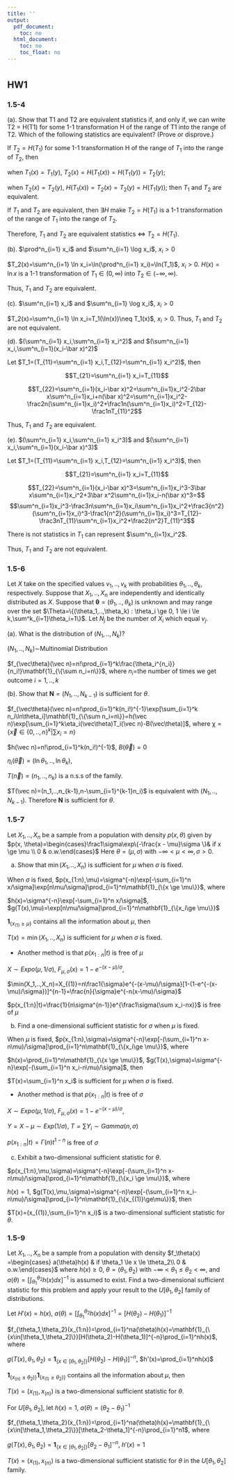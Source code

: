 ```yaml
---
title: ''
output:
  pdf_document:
    toc: no
  html_document:
    toc: no
    toc_float: no
---
```




# {.tabset .tabset-fade .tabset-pills}

\begin{flushright}STAT 661\\
Shen Qu
\end{flushright}

## HW1

### 1.5-4

(a). Show that T1 and T2 are equivalent statistics if, and only if, we can write T2 = H(T1)
for some 1-1 transformation H of the range of T1 into the range of T2. Which of the
following statistics are equivalent? (Prove or disprove.)

If $T_2 = H(T_1)$ for some 1-1 transformation H of the range of $T_1$ into the range of $T_2$, then

when $T_1(x)=T_1(y)$, $T_2(x)=H(T_1(x))=H(T_1(y))=T_2(y)$;

when $T_2(x)=T_2(y)$, $H(T_1(x))=T_2(x)=T_2(y) = H(T_1(y))$; then $T_1$ and $T_2$ are equivalent.


If $T_1$ and $T_2$ are equivalent, then $\exists H$ make $T_2 = H(T_1)$ is a 1-1 transformation of the range of $T_1$ into the range of $T_2$.

Therefore, $T_1$ and $T_2$ are equivalent statistics $\iff$  $T_2 = H(T_1)$.


(b). $\prod^n_{i=1} x_i$ and $\sum^n_{i=1} \log x_i$, $x_i>0$

$T_2(x)=\sum^n_{i=1} \ln x_i=\ln(\prod^n_{i=1} x_i)=\ln(T_1)$, $x_i>0$. $H(x)=\ln x$ is a 1-1 transformation of $T_1\in(0,\infty)$ into $T_2\in(-\infty,\infty)$.

Thus, $T_1$ and $T_2$ are equivalent.


(c). $\sum^n_{i=1} x_i$ and $\sum^n_{i=1} \log x_i$, $x_i>0$

$T_2(x)=\sum^n_{i=1} \ln x_i=T_1(\ln(x))\neq T_1(x)$, $x_i>0$. Thus, $T_1$ and $T_2$ are not equivalent.

(d). $(\sum^n_{i=1} x_i,\sum^n_{i=1} x_i^2)$ and $(\sum^n_{i=1} x_i,\sum^n_{i=1}(x_i-\bar x)^2)$

Let $T_1=(T_{11}=\sum^n_{i=1} x_i,T_{12}=\sum^n_{i=1} x_i^2)$, then

$$T_{21}=\sum^n_{i=1} x_i=T_{11}$$

$$T_{22}=\sum^n_{i=1}(x_i-\bar x)^2=\sum^n_{i=1}x_i^2-2\bar x\sum^n_{i=1}x_i+n(\bar x)^2=\sum^n_{i=1}x_i^2-\frac2n(\sum^n_{i=1}x_i)^2+\frac1n(\sum^n_{i=1}x_i)^2=T_{12}-\frac1nT_{11}^2$$

Thus, $T_1$ and $T_2$ are equivalent.

(e). $(\sum^n_{i=1} x_i,\sum^n_{i=1} x_i^3)$ and $(\sum^n_{i=1} x_i,\sum^n_{i=1}(x_i-\bar x)^3)$

Let $T_1=(T_{11}=\sum^n_{i=1} x_i,T_{12}=\sum^n_{i=1} x_i^3)$, then

$$T_{21}=\sum^n_{i=1} x_i=T_{11}$$

$$T_{22}=\sum^n_{i=1}(x_i-\bar x)^3=\sum^n_{i=1}x_i^3-3\bar x\sum^n_{i=1}x_i^2+3\bar x^2\sum^n_{i=1}x_i-n(\bar x)^3=$$
$$\sum^n_{i=1}x_i^3-\frac3n\sum^n_{i=1}x_i\sum^n_{i=1}x_i^2+\frac3{n^2}(\sum^n_{i=1}x_i)^3-\frac1{n^2}(\sum^n_{i=1}x_i)^3=T_{12}-\frac3nT_{11}\sum^n_{i=1}x_i^2+\frac2{n^2}T_{11}^3$$

There is not statistics in $T_1$ can represent $\sum^n_{i=1}x_i^2$.

Thus, $T_1$ and $T_2$ are not equivalent.


### 1.5-6

Let $X$ take on the specified values $v_1,..,v_k$ with probabilities $\theta_1,..,\theta_k$, respectively.
Suppose that $X_1,..,X_n$ are independently and identically distributed as $X$. Suppose that
$\mathbf{\theta} = (\theta_1,..,\theta_k)$ is unknown and may range over the set $\Theta=\{(\theta_1,..,\theta_k) : \theta_i \ge 0, 1 \le i \le k,\sum^k_{i=1}\theta_i=1\}$. Let $N_j$ be the number of $X_i$ which equal $v_j$.

(a). What is the distribution of $(N_1,..,N_k)$?

$(N_1,..,N_k)\sim$Multinomial Distribution

$f_{\vec\theta}(\vec n)=n!\prod_{i=1}^k\frac{\theta_i^{n_i}}{n_i!}\mathbf{1}_{\{\sum n_i=n\}}$, where $n_i=$the number of times we get outcome $i=1,..,k$

(b). Show that $\mathbf{N} = (N_1,..,N_{k-1})$ is sufficient for $\theta$.

$f_{\vec\theta}(\vec n)=n!\prod_{i=1}^k(n_i!)^{-1}\exp[\sum_{i=1}^k n_i\ln\theta_i]\mathbf{1}_{\{\sum n_i=n\}}=h(\vec n)\exp[\sum_{i=1}^k\eta_i(\vec\theta)T_i(\vec n)-B(\vec\theta)]$, where $\mathcal{\chi}=\{\vec x\in\{0,..,n\}^k|\sum x_i=n\}$

$h(\vec n)=n!\prod_{i=1}^k(n_i!)^{-1}$, $B(\vec\theta)=0$

$\eta_i(\vec\theta)=(\ln\theta_1,..,\ln\theta_k)$,

$T(\vec n)=(n_1,..,n_k)$ is a n.s.s of the family.

$T(\vec n)=(n_1,..,n_{k-1},n-\sum_{i=1}^{k-1}n_i)$ is equivalent with $(N_1,..,N_{k-1})$. Therefore $\mathbf{N}$ is sufficient for $\theta$.

### 1.5-7

Let $X_1,..,X_n$ be a sample from a population with density $p(x, \theta)$ given by
$p(x, \theta)=\begin{cases}\frac1\sigma\exp\{-\frac{x - \mu}\sigma \}& if x \ge \mu \\ 0 & o.w.\end{cases}$
Here $\theta = (\mu, \sigma)$ with $-\infty < \mu < \infty, \sigma > 0$.

(a) Show that $\min(X_1,..,X_n)$ is sufficient for $\mu$ when $\sigma$ is fixed.

When $\sigma$ is fixed, $p(x_{1:n},\mu)=\sigma^{-n}\exp[-\sum_{i=1}^n x/\sigma]\exp[n\mu/\sigma]\prod_{i=1}^n\mathbf{1}_{\{x \ge \mu\}}$, where

$h(x)=\sigma^{-n}\exp[-\sum_{i=1}^n x/\sigma]$, $g(T(x),\mu)=\exp[n\mu/\sigma]\prod_{i=1}^n\mathbf{1}_{\{x_i\ge \mu\}}$

$\mathbf{1}_{\{x_{(1)} \ge \mu\}}$ contains all the information about $\mu$, then

$T(x)=\min(X_1,..,X_n)$ is sufficient for $\mu$ when $\sigma$ is fixed.

- Another method is that $p(x_{1:n}|t)$ is free of $\mu$

$X\sim Expo(\mu,1/\sigma)$, 
$F_{\mu,\sigma}(x)=1-e^{-(x-\mu)/\sigma}$, 

$\min(X_1,..,X_n)=X_{(1)}=n\frac1{\sigma}e^{-(x-\mu)/\sigma}[1-(1-e^{-(x-\mu)/\sigma})]^{n-1}=\frac{n}{\sigma}e^{-n(x-\mu)/\sigma}$

$p(x_{1:n}|t)=\frac{1}{n\sigma^{n-1}}e^{\frac1\sigma(\sum x_i-nx)}$ is free of $\mu$


(b) Find a one-dimensional sufficient statistic for $\sigma$ when $\mu$ is fixed.

When $\mu$ is fixed, $p(x_{1:n},\sigma)=\sigma^{-n}\exp[-(\sum_{i=1}^n x-n\mu)/\sigma]\prod_{i=1}^n\mathbf{1}_{\{x_i\ge \mu\}}$, where

$h(x)=\prod_{i=1}^n\mathbf{1}_{\{x \ge \mu\}}$, $g(T(x),\sigma)=\sigma^{-n}\exp[-(\sum_{i=1}^n x_i-n\mu)/\sigma]$, then

$T(x)=\sum_{i=1}^n x_i$ is sufficient for $\mu$ when $\sigma$ is fixed.

- Another method is that $p(x_{1:n}|t)$ is free of $\sigma$

$X\sim Expo(\mu,1/\sigma)$, 
$F_{\mu,\sigma}(x)=1-e^{-(x-\mu)/\sigma}$, 

$Y=X-\mu\sim Exp(1/\sigma)$, $T=\sum Y_i\sim Gamma(n,\sigma)$

$p(x_{1:n}|t)=\Gamma(n)t^{1-n}$ is free of $\sigma$

(c) Exhibit a two-dimensional sufficient statistic for $\theta$.

$p(x_{1:n},\mu,\sigma)=\sigma^{-n}\exp[-(\sum_{i=1}^n x-n\mu)/\sigma]\prod_{i=1}^n\mathbf{1}_{\{x_i \ge \mu\}}$, where

$h(x)=1$, $g(T(x),\mu,\sigma)=\sigma^{-n}\exp[-(\sum_{i=1}^n x_i-n\mu)/\sigma]\prod_{i=1}^n\mathbf{1}_{\{x_{(1)}\ge\mu\}}$, then

$T(x)=(x_{(1)},\sum_{i=1}^n x_i)$ is a two-dimensional sufficient statistic for $\theta$.

<!-- $f_\mu(x)=\exp[-\frac{x^2}{2\sigma^2}+\frac{x\mu}{\sigma^2}-\frac{\mu^2}{2\sigma^2}-\ln(\sqrt{2\pi}\sigma]$--> 
### 1.5-9

Let $X_1,..,X_n$ be a sample from a population with density
$f_\theta(x) =\begin{cases} a(\theta)h(x) & if \theta_1 \le x \le \theta_2\\ 0 & o.w.\end{cases}$
where $h(x) \ge 0$, $\theta = (\theta_1, \theta_2)$ with $-\infty < \theta_1 \le \theta_2 < \infty$, and $a(\theta)=[\int^{\theta_2}_{\theta_1}h(x)dx]^{-1}$
is assumed to exist. Find a two-dimensional sufficient statistic for this problem and apply
your result to the $U[\theta_1, \theta_2]$ family of distributions.

Let $H'(x)=h(x)$, $a(\theta)=[\int^{\theta_2}_{\theta_1}h(x)dx]^{-1}=[H(\theta_2)-H(\theta_1)]^{-1}$

$f_{\theta_1,\theta_2}(x_{1:n})=\prod_{i=1}^na(\theta)h(x)=\mathbf{1}_{\{x\in[\theta_1,\theta_2]\}}[H(\theta_2)-H(\theta_1)]^{-n}\prod_{i=1}^nh(x)$, where

$g(T(x),\theta_1,\theta_2)=\mathbf{1}_{\{x\in[\theta_1,\theta_2]\}}[H(\theta_2)-H(\theta_1)]^{-n}$, $h'(x)=\prod_{i=1}^nh(x)$

$\mathbf{1}_{\{x_{(n)}\le\theta_2)\}}\mathbf{1}_{\{x_{(1)}\ge\theta_2)\}}$ contains all the information about $\mu$, then

$T(x)=(x_{(1)},x_{(n)})$ is a two-dimensional sufficient statistic for $\theta$.


For $U[\theta_1, \theta_2]$, let $h(x)=1$, $a(\theta)=(\theta_2-\theta_1)^{-1}$

$f_{\theta_1,\theta_2}(x_{1:n})=\prod_{i=1}^na(\theta)h(x)=\mathbf{1}_{\{x\in[\theta_1,\theta_2]\}}[\theta_2-\theta_1]^{-n}\prod_{i=1}^n1$, where

$g(T(x),\theta_1,\theta_2)=\mathbf{1}_{\{x\in[\theta_1,\theta_2]\}}[\theta_2-\theta_1]^{-n}$, $h'(x)=1$

$T(x)=(x_{(1)},x_{(n)})$ is a two-dimensional sufficient statistic for $\theta$ in the $U[\theta_1, \theta_2]$ family.
